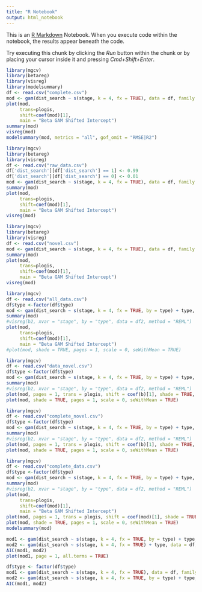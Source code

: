 ```yaml
---
title: "R Notebook"
output: html_notebook
---
```


This is an [R Markdown](http://rmarkdown.rstudio.com) Notebook. When you execute code within the notebook, the results appear beneath the code. 

Try executing this chunk by clicking the *Run* button within the chunk or by placing your cursor inside it and pressing *Cmd+Shift+Enter*. 


```r
library(mgcv)
library(betareg)
library(visreg)
library(modelsummary)
df <- read.csv("complete.csv")
mod <- gam(dist_search ~ s(stage, k = 4, fx = TRUE), data = df, family = betar(link="logit"), method = "REML")
plot(mod,
     trans=plogis,
     shift=coef(mod)[1],
     main = "Beta GAM Shifted Intercept")
summary(mod)
visreg(mod)
modelsummary(mod, metrics = "all", gof_omit = "RMSE|R2")
```
```r
library(mgcv)
library(betareg)
library(visreg)
df <- read.csv("raw_data.csv")
df['dist_search'][df['dist_search'] == 1] <- 0.99
df['dist_search'][df['dist_search'] == 0] <- 0.01
mod <- gam(dist_search ~ s(stage, k = 4, fx = TRUE), data = df, family = betar(link="logit"), method = "REML")
summary(mod)
plot(mod,
     trans=plogis,
     shift=coef(mod)[1],
     main = "Beta GAM Shifted Intercept")
visreg(mod)
```

```r
library(mgcv)
library(betareg)
library(visreg)
df <- read.csv("novel.csv")
mod <- gam(dist_search ~ s(stage, k = 4, fx = TRUE), data = df, family = quasibinomial(link="logit"), method = "REML")
summary(mod)
plot(mod,
     trans=plogis,
     shift=coef(mod)[1],
     main = "Beta GAM Shifted Intercept")
visreg(mod)
```



```r
library(mgcv)
df <- read.csv("all_data.csv")
df$type <-factor(df$type)
mod <- gam(dist_search ~ s(stage, k = 4, fx = TRUE, by = type) + type, data = df, family = betar(link="logit"), method = "REML")
summary(mod)
#visreg(b2, xvar = "stage", by = "type", data = df2, method = "REML")
plot(mod,
     trans=plogis,
     shift=coef(mod)[1],
     main = "Beta GAM Shifted Intercept")
#plot(mod, shade = TRUE, pages = 1, scale = 0, seWithMean = TRUE)
```
```r
library(mgcv)
df <- read.csv("data_novel.csv")
df$type <-factor(df$type)
mod <- gam(dist_search ~ s(stage, k = 4, fx = TRUE, by = type) + type, data = df, family = betar(link="logit"), method = "REML")
summary(mod)
#visreg(b2, xvar = "stage", by = "type", data = df2, method = "REML")
plot(mod, pages = 1, trans = plogis, shift = coef(b)[1], shade = TRUE, shade.col = "lightgreen", col= "purple")
plot(mod, shade = TRUE, pages = 1, scale = 0, seWithMean = TRUE)
```
```r
library(mgcv)
df <- read.csv("complete_novel.csv")
df$type <-factor(df$type)
mod <- gam(dist_search ~ s(stage, k = 4, fx = TRUE, by = type) + type, data = df, family = betar(link="logit"), method = "REML")
summary(mod)
#visreg(b2, xvar = "stage", by = "type", data = df2, method = "REML")
plot(mod, pages = 1, trans = plogis, shift = coef(b)[1], shade = TRUE, shade.col = "lightgreen", col= "purple")
plot(mod, shade = TRUE, pages = 1, scale = 0, seWithMean = TRUE)
```


```r
library(mgcv)
df <- read.csv("complete_data.csv")
df$type <-factor(df$type)
mod <- gam(dist_search ~ s(stage, k = 4, fx = TRUE, by = type) + type, data = df, family = betar(link="logit"), method = "REML")
summary(mod)
#visreg(b2, xvar = "stage", by = "type", data = df2, method = "REML")
plot(mod,
     trans=plogis,
     shift=coef(mod)[1],
     main = "Beta GAM Shifted Intercept")
plot(mod, pages = 1, trans = plogis, shift = coef(mod)[1], shade = TRUE, shade.col = "lightgreen", col= "purple")
plot(mod, shade = TRUE, pages = 1, scale = 0, seWithMean = TRUE)
modelsummary(mod)
```

```r
mod1 <- gam(dist_search ~ s(stage, k = 4, fx = TRUE, by = type) + type, data = df, family = betar(link="logit"), method = "REML")
mod2 <- gam(dist_search ~ s(stage, k = 4, fx = TRUE) + type, data = df, family = betar(link="logit"), method = "REML")
AIC(mod1, mod2)
plot(mod1, page = 1, all.terms = TRUE)
```

```r
df$type <- factor(df$type)
mod1 <- gam(dist_search ~ s(stage, k = 4, fx = TRUE), data = df, family = betar(link="logit"), method = "REML")
mod2 <- gam(dist_search ~ s(stage, k = 4, fx = TRUE, by = type) + type, data = df, family = betar(link="logit"), method = "REML")
AIC(mod1, mod2)
```



